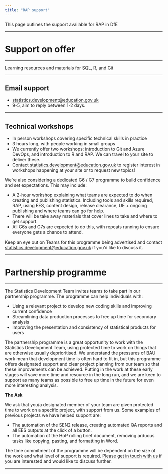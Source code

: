 ```yaml
---
title: "RAP support"
---
```


<p class="text-muted">This page outlines the support available for RAP in DfE</p>

---

# Support on offer

---

Learning resources and materials for [SQL](../learning-development/sql.html), [R](../learning-development/r.html), and [Git](../learning-development/git.html)

---

## Email support

 * [statistics.development@education.gov.uk](mailto:statistics.development@education.gov.uk)  
 * 9-5, aim to reply between 1-2 days.

---

## Technical workshops

 *	In person workshops covering specific technical skills in practice
 *	3 hours long, with people working in small groups
 *	We currently offer two workshops: introduction to Git and Azure DevOps, and introduction to R and RAP. We can travel to your site to deliver these. 
 * Contact [statistics.development@education.gov.uk](mailto:statistics.development@education.gov.uk) to register interest in workshops happening at your site or to request new topics!

We’re also considering a dedicated G6 / G7 programme to build confidence and set expectations. This may include:

 * A 2-hour workshop explaining what teams are expected to do when creating and publishing statistics. Including tools and skills required, RAP, using EES, content design, release clearance, UE + ongoing publishing and where teams can go for help.
 * There will be take away materials that cover lines to take and where to get support.
 * All G6s and G7s are expected to do this, with repeats running to ensure everyone gets a chance to attend.
 
Keep an eye out on Teams for this programme being advertised and contact [statistics.development@education.gov.uk](mailto:statistics.development@education.gov.uk) if you'd like to discuss it.

---

# Partnership programme

---

The Statistics Development Team invites teams to take part in our partnership programme. The programme can help individuals with:

* Using a relevant project to develop new coding skills and improving current confidence
* Streamlining data production processes to free up time for secondary analysis
* Improving the presentation and consistency of statistical products for users

The partnership programme is a great opportunity to work with the Statistics Development Team, using protected time to work on things that are otherwise usually deprioritised. We understand the pressures of BAU work mean that development time is often hard to fit in, but this programme offers designated support and clear project planning from our team so that these improvements can be achieved. Putting in the work at these early stages will save more time and resource in the long run, and we are keen to support as many teams as possible to free up time in the future for even more interesting analysis.

**The Ask**

We ask that you/a designated member of your team are given protected time to work on a specific project, with support from us. Some examples of previous projects we have helped support are:

* The automation of the SEN2 release, creating automated QA reports and all EES outputs at the click of a button.
* The automation of the HoP rolling brief document, removing arduous tasks like copying, pasting, and formatting in Word.

The time commitment of the programme will be dependent on the size of the work and what level of support is required. [Please get in touch with us](mailto:Statistics.DEVELOPMENT@education.gov.uk) if you are interested and would like to discuss further.

---
